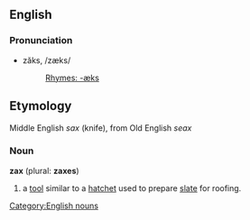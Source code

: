 ==English==
===Pronunciation===
*zăks, /zæks/
*:[[Rhymes:English:-æks|Rhymes: -æks]]

==Etymology==
Middle English ''sax'' (knife), from Old English ''seax''

===Noun===
[[Category:English nouns]]
'''zax''' (plural: '''zaxes''')

# a [[tool]] similar to a [[hatchet]] used to prepare [[slate]] for roofing.